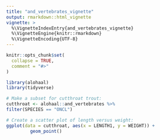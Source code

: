 ```yaml
---
title: "and_vertebrates_vignette"
output: rmarkdown::html_vignette
vignette: >
  %\VignetteIndexEntry{and_vertebrates_vignette}
  %\VignetteEngine{knitr::rmarkdown}
  %\VignetteEncoding{UTF-8}
---
```


```r
knitr::opts_chunk$set(
  collapse = TRUE,
  comment = "#>"
)
```

```r
library(alohaal)
library(tidyverse)
```

```r
# Make a subset for cutthroat trout:
cutthroat <- alohaal::and_vertebrates %>%
filter(SPECIES == "ONCL")

# Create a scatter plot of length versus weight:
ggplot(data = cutthroat, aes(x = LENGTH1, y = WEIGHT)) +
 		 geom_point()

```
